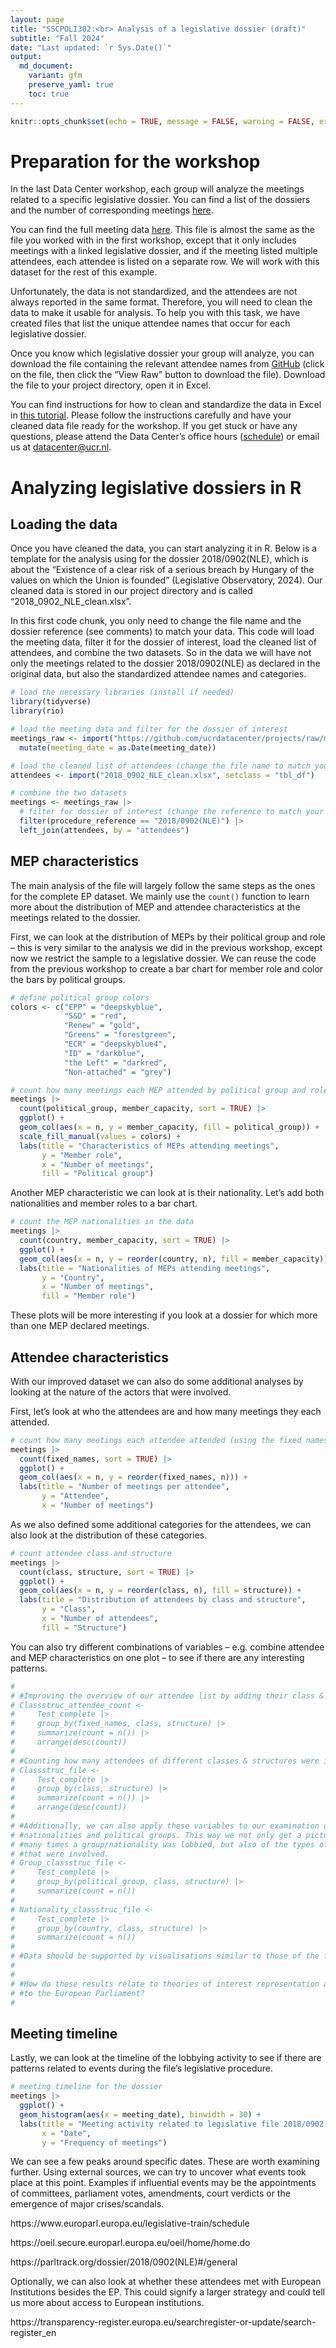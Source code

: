 ```yaml
---
layout: page
title: "SSCPOLI302:<br> Analysis of a legislative dossier (draft)"
subtitle: "Fall 2024"
date: "Last updated: `r Sys.Date()`"
output:
  md_document:
    variant: gfm
    preserve_yaml: true
    toc: true
---
```


```r
knitr::opts_chunk$set(echo = TRUE, message = FALSE, warning = FALSE, error = FALSE)
```

# Preparation for the workshop

In the last Data Center workshop, each group will analyze the meetings related to a specific legislative dossier.
You can find a list of the dossiers and the number of corresponding meetings [here](https://github.com/ucrdatacenter/projects/blob/main/SSCPOLI302/2024h2/procedure_reference_list.csv).

You can find the full meeting data [here](https://github.com/ucrdatacenter/projects/blob/main/SSCPOLI302/2024h2/meetings_per_attendee.xlsx).
This file is almost the same as the file you worked with in the first workshop, except that it only includes meetings with a linked legislative dossier, and if the meeting listed multiple attendees, each attendee is listed on a separate row.
We will work with this dataset for the rest of this example.

Unfortunately, the data is not standardized, and the attendees are not always reported in the same format.
Therefore, you will need to clean the data to make it usable for analysis.
To help you with this task, we have created files that list the unique attendee names that occur for each legislative dossier.

Once you know which legislative dossier your group will analyze, you can download the  file containing the relevant attendee names from [GitHub](https://github.com/ucrdatacenter/projects/tree/main/SSCPOLI302/2024h2/attendees) (click on the file, then click the "View Raw" button to download the file).
Download the file to your project directory, open it in Excel.

You can find instructions for how to clean and standardize the data in Excel in [this tutorial](https://github.com/ucrdatacenter/projects/blob/main/SSCPOLI302/2024h2/Data%20cleaning%20instructions.pdf).
Please follow the instructions carefully and have your cleaned data file ready for the workshop.
If you get stuck or have any questions, please attend the Data Center's office hours ([schedule](../../../contact)) or email us at [datacenter@ucr.nl](mailto:datacenter@ucr.nl).

# Analyzing legislative dossiers in R

## Loading the data

Once you have cleaned the data, you can start analyzing it in R. 
Below is a template for the analysis using for the dossier 2018/0902(NLE), which is about the 
"Existence of a clear risk of a serious breach by Hungary of the values 
on which the Union is founded" (Legislative Observatory, 2024). 
Our cleaned data is stored in our project directory and is called "2018_0902_NLE_clean.xlsx".

In this first code chunk, you only need to change the file name and the dossier reference (see comments) to match your data.
This code will load the meeting data, filter it for the dossier of interest, load the cleaned list of attendees, and combine the two datasets.
So in the data we will have not only the meetings related to the dossier 2018/0902(NLE) as declared in the original data, but also the standardized attendee names and categories.

```r
# load the necessary libraries (install if needed)
library(tidyverse)
library(rio)

# load the meeting data and filter for the dossier of interest
meetings_raw <- import("https://github.com/ucrdatacenter/projects/raw/main/SSCPOLI302/2024h2/meetings_per_attendee.xlsx", setclass = "tbl_df") |> 
  mutate(meeting_date = as.Date(meeting_date))

# load the cleaned list of attendees (change the file name to match your data)
attendees <- import("2018_0902_NLE_clean.xlsx", setclass = "tbl_df")

# combine the two datasets
meetings <- meetings_raw |> 
  # filter for dossier of interest (change the reference to match your dossier)
  filter(procedure_reference == "2018/0902(NLE)") |> 
  left_join(attendees, by = "attendees")
```

## MEP characteristics

The main analysis of the file will largely follow the same steps as the ones
for the complete EP dataset.
We mainly use the `count()` function to learn more about the distribution of MEP and attendee characteristics at the meetings related to the dossier.

First, we can look at the distribution of MEPs by their political group and role -- this is very similar to the analysis we did in the previous workshop, except now we restrict the sample to a legislative dossier.
We can reuse the code from the previous workshop to create a bar chart for member role and color the bars by political groups.

```r
# define political group colors
colors <- c("EPP" = "deepskyblue", 
            "S&D" = "red",
            "Renew" = "gold", 
            "Greens" = "forestgreen",
            "ECR" = "deepskyblue4", 
            "ID" = "darkblue", 
            "the Left" = "darkred", 
            "Non-attached" = "grey")

# count how many meetings each MEP attended by political group and role
meetings |> 
  count(political_group, member_capacity, sort = TRUE) |> 
  ggplot() +
  geom_col(aes(x = n, y = member_capacity, fill = political_group)) +
  scale_fill_manual(values = colors) +
  labs(title = "Characteristics of MEPs attending meetings", 
       y = "Member role", 
       x = "Number of meetings",
       fill = "Political group")
```

Another MEP characteristic we can look at is their nationality.
Let's add both nationalities and member roles to a bar chart.

```r
# count the MEP nationalities in the data
meetings |> 
  count(country, member_capacity, sort = TRUE) |> 
  ggplot() +
  geom_col(aes(x = n, y = reorder(country, n), fill = member_capacity)) +
  labs(title = "Nationalities of MEPs attending meetings", 
       y = "Country", 
       x = "Number of meetings",
       fill = "Member role")
```

These plots will be more interesting if you look at a dossier for which more than one MEP declared meetings.

## Attendee characteristics

With our improved dataset we can also do some additional analyses by looking at the nature of the actors that were involved.

First, let's look at who the attendees are and how many meetings they each attended.

```r
# count how many meetings each attendee attended (using the fixed names)
meetings |> 
  count(fixed_names, sort = TRUE) |> 
  ggplot() +
  geom_col(aes(x = n, y = reorder(fixed_names, n))) +
  labs(title = "Number of meetings per attendee", 
       y = "Attendee", 
       x = "Number of meetings")
```

As we also defined some additional categories for the attendees, we can also look at the distribution of these categories.

```r
# count attendee class and structure
meetings |> 
  count(class, structure, sort = TRUE) |> 
  ggplot() +
  geom_col(aes(x = n, y = reorder(class, n), fill = structure)) +
  labs(title = "Distribution of attendees by class and structure", 
       y = "Class", 
       x = "Number of attendees",
       fill = "Structure")
```

You can also try different combinations of variables -- e.g. combine attendee and MEP characteristics on one plot -- to see if there are any interesting patterns.

```r
# 
# #Improving the overview of our attendee list by adding their class & structure
# Classstruc_attendee_count <-
#     Test_complete |>
#     group_by(fixed_names, class, structure) |>
#     summarize(count = n()) |>
#     arrange(desc(count))
# 
# #Counting how many attendees of different classes & structures were involved
# Classstruc_file <-
#     Test_complete |>
#     group_by(class, structure) |>
#     summarize(count = n()) |>
#     arrange(desc(count))
# 
# #Additionally, we can also apply these variables to our examination of 
# #nationalities and political groups. This way we not only get a picture of how
# #many times a group/nationality was lobbied, but also of the types of actors 
# #that were involved.
# Group_classstruc_file <-
#     Test_complete |>
#     group_by(political_group, class, structure) |>
#     summarize(count = n())
#     
# Nationality_classstruc_file <-
#     Test_complete |>
#     group_by(country, class, structure) |>
#     summarize(count = n())
# 
# #Data should be supported by visualisations similar to those of the first lectures
# 
# 
# #How do these results relate to theories of interest representation and access
# #to the European Parliament?
# 

```

## Meeting timeline

Lastly, we can look at the timeline of the lobbying activity to see if there are
patterns related to events during the file's legislative procedure.

```r
# meeting timeline for the dossier
meetings |>
  ggplot() +
  geom_histogram(aes(x = meeting_date), binwidth = 30) +
  labs(title = "Meeting activity related to legislative file 2018/0902(NLE)", 
       x = "Date", 
       y = "Frequency of meetings")
```

We can see a few peaks around specific dates. These are worth examining further.
Using external sources, we can try to uncover what events took place at this point.
Examples if influential events may be the appointments of committees, parliament votes, 
amendments, court verdicts or the emergence of major crises/scandals.

https://www.europarl.europa.eu/legislative-train/schedule

https://oeil.secure.europarl.europa.eu/oeil/home/home.do

https://parltrack.org/dossier/2018/0902(NLE)#/general

Optionally, we can also look at whether these attendees met with European
Institutions besides the EP. This could signify a larger strategy and could
tell us more about access to European institutions.

https://transparency-register.europa.eu/searchregister-or-update/search-register_en
